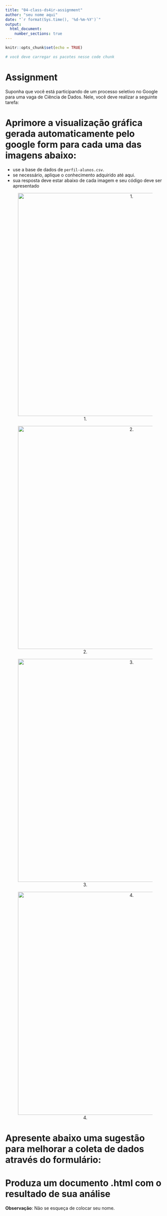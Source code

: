 ```yaml
---
title: "04-class-ds4ir-assignment"
author: "seu nome aqui"
date: "`r format(Sys.time(), '%d-%m-%Y')`"
output: 
  html_document:
    number_sections: true
---
```


```r
knitr::opts_chunk$set(echo = TRUE)
```

```r
# você deve carregar os pacotes nesse code chunk

```

# Assignment {-}

Suponha que você está participando de um processo seletivo no Google para uma vaga de Ciência de Dados.
Nele, você deve realizar a seguinte tarefa:

# Aprimore a visualização gráfica gerada automaticamente pelo google form para cada uma das imagens abaixo:

- use a base de dados de `perfil-alunos.csv`.
- se necessário, aplique o conhecimento adquirido até aqui.
- sua resposta deve estar abaixo de cada imagem e seu código deve ser apresentado

<center>
![1.](images/idade.png){width=700px}
</center>

<center>
![2.](images/escolaridade.png){width=700px}
</center>

<center>
![3.](images/area.png){width=700px}
</center>

<center>
![4.](images/ocupacao.png){width=700px}
</center>

# Apresente abaixo uma sugestão para melhorar a coleta de dados através do formulário:


# Produza um documento .html com o resultado de sua análise

**Observação**: Não se esqueça de colocar seu nome.



